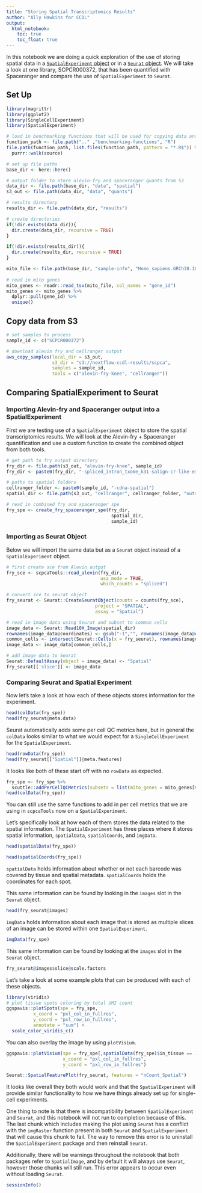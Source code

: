 ```yaml
---
title: "Storing Spatial Transcriptomics Results"
author: "Ally Hawkins for CCDL"
output: 
  html_notebook:
    toc: true
    toc_float: true
---
```


In this notebook we are doing a quick exploration of the use of storing spatial data in a [`SpatialExperiment` object](https://bioconductor.org/packages/release/bioc/vignettes/SpatialExperiment/inst/doc/SpatialExperiment.html#3_Common_operations) or in a [`Seurat` object](https://satijalab.org/seurat/articles/spatial_vignette.html). 
We will take a look at one library, SCPCR000372, that has been quantified with Spaceranger and compare the use of `SpatialExperiment` to `Seurat`.  

## Set Up

```r
library(magrittr)
library(ggplot2)
library(SingleCellExperiment)
library(SpatialExperiment)
```

```r
# load in benchmarking functions that will be used for copying data and generating sample tables
function_path <- file.path(".." ,"benchmarking-functions", "R")
file.path(function_path, list.files(function_path, pattern = "*.R$")) %>%
  purrr::walk(source)
```

```r
# set up file paths 
base_dir <- here::here()

# output folder to store alevin-fry and spaceranger quants from S3
data_dir <- file.path(base_dir, "data", "spatial") 
s3_out <- file.path(data_dir, "data", "quants")

# results directory 
results_dir <- file.path(data_dir, "results")

# create directories
if(!dir.exists(data_dir)){
  dir.create(data_dir, recursive = TRUE)
}

if(!dir.exists(results_dir)){
  dir.create(results_dir, recursive = TRUE)
}
```


```r
mito_file <- file.path(base_dir, "sample-info", "Homo_sapiens.GRCh38.103.mitogenes.txt")
  
# read in mito genes 
mito_genes <- readr::read_tsv(mito_file, col_names = "gene_id")
mito_genes <- mito_genes %>%
  dplyr::pull(gene_id) %>%
  unique()
```

## Copy data from S3

```r
# set samples to process
sample_id <- c("SCPCR000372")
```

```r
# download alevin fry and cellranger output
aws_copy_samples(local_dir = s3_out,
                 s3_dir = "s3://nextflow-ccdl-results/scpca",
                 samples = sample_id,
                 tools = c("alevin-fry-knee", "cellranger"))
```

## Comparing SpatialExperiment to Seurat

### Importing Alevin-fry and Spaceranger output into a SpatialExperiment

First we are testing use of a `SpatialExperiment` object to store the spatial transcriptomics results. 
We will look at the Alevin-fry + Spaceranger quantification and use a custom function to create the combined object from both tools.

```r
# get path to fry output directory 
fry_dir <- file.path(s3_out, "alevin-fry-knee", sample_id)
fry_dir <- paste0(fry_dir, "-spliced_intron_txome_k31-salign-cr-like-em-knee")

# paths to spatial folders 
cellranger_folder <- paste0(sample_id, "-cdna-spatial")
spatial_dir <- file.path(s3_out, "cellranger", cellranger_folder, "outs", "spatial")
```

```r
# read in combined fry and spaceranger spe 
fry_spe <- create_fry_spaceranger_spe(fry_dir, 
                                       spatial_dir, 
                                       sample_id)
```

### Importing as Seurat Object

Below we will import the same data but as a `Seurat` object instead of a `SpatialExperiment` object. 

```r
# first create sce from Alevin output
fry_sce <- scpcaTools::read_alevin(fry_dir,
                                   usa_mode = TRUE,
                                   which_counts = "spliced")

# convert sce to seurat object 
fry_seurat <- Seurat::CreateSeuratObject(counts = counts(fry_sce),
                                 project = "SPATIAL",
                                 assay = "Spatial")

# read in image data using Seurat and subset to common cells
image_data <- Seurat::Read10X_Image(spatial_dir)
rownames(image_data@coordinates) <- gsub("-1","", rownames(image_data@coordinates))
common_cells <- intersect(Seurat::Cells(x = fry_seurat), rownames(image_data@coordinates))
image_data <- image_data[common_cells,]

# add image data to Seurat
Seurat::DefaultAssay(object = image_data) <- "Spatial"
fry_seurat[['slice']] <- image_data
```


### Comparing Seurat and Spatial Experiment

Now let's take a look at how each of these objects stores information for the experiment. 

```r
head(colData(fry_spe))
head(fry_seurat@meta.data)
```

Seurat automatically adds some per cell QC metrics here, but in general the `colData` looks similar to what we would expect for a `SingleCellExperiment` for the `SpatialExperiment`.

```r
head(rowData(fry_spe))
head(fry_seurat[["Spatial"]]@meta.features)
```

It looks like both of these start off with no `rowData` as expected.

```r
fry_spe <- fry_spe %>%
  scuttle::addPerCellQCMetrics(subsets = list(mito_genes = mito_genes[mito_genes %in% rownames(fry_spe)])) 
head(colData(fry_spe))
```

You can still use the same functions to add in per cell metrics that we are using in `scpcaTools` now on a `SpatialExperiment`. 

Let's specifically look at how each of them stores the data related to the spatial information.
The `SpatialExperiment` has three places where it stores spatial information, `spatialData`, `spatialCoords`, and `imgData`. 

```r
head(spatialData(fry_spe))
```

```r
head(spatialCoords(fry_spe))
```

`spatialData` holds information about whether or not each barcode was covered by tissue and spatial metadata.
`spatialCoords` holds the coordinates for each spot.

This same information can be found by looking in the `images` slot in the `Seurat` object. 

```r
head(fry_seurat@images)
```

`imgData` holds information about each image that is stored as multiple slices of an image can be stored within one `SpatialExperiment`. 

```r
imgData(fry_spe)
```

This same information can be found by looking at the `images` slot in the `Seurat` object. 

```r
fry_seurat@images$slice@scale.factors
```

Let's take a look at some example plots that can be produced with each of these objects.

```r
library(viridis)
# plot tissue spots coloring by total UMI count
ggspavis::plotSpots(spe = fry_spe, 
          x_coord = "pxl_col_in_fullres", 
          y_coord = "pxl_row_in_fullres", 
          annotate = "sum") +
  scale_color_viridis_c()
```
You can also overlay the image by using `plotVisium`. 

```r
ggspavis::plotVisium(spe = fry_spe[,spatialData(fry_spe)$in_tissue == 1],
                     x_coord = "pxl_col_in_fullres",
                     y_coord = "pxl_row_in_fullres")
```

```r
Seurat::SpatialFeaturePlot(fry_seurat, features = "nCount_Spatial")
```

It looks like overall they both would work and that the `SpatialExperiment` will provide similar functionality to how we have things already set up for single-cell experiments. 

One thing to note is that there is incompatibility between `SpatialExperiment` and `Seurat`, and this notebook will not run to completion because of this. 
The last chunk which includes making the plot using `Seurat` has a conflict with the `imgRaster` function present in both `Seurat` and `SpatialExperiment` that will cause this chunk to fail. 
The way to remove this error is to uninstall the `SpatialExperiment` package and then reinstall `Seurat`. 

Additionally, there will be warnings throughout the notebook that both packages refer to `SpatialImage`, and by default it will always use `Seurat`, however those chunks will still run. 
This error appears to occur even without loading `Seurat`.

```r
sessionInfo()
```

